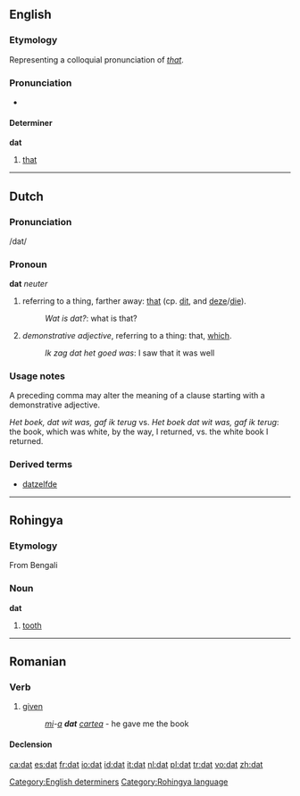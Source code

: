 {{see|DAT|dát|đắt}}
==English==

===Etymology===
Representing a colloquial pronunciation of ''[[that]]''.

===Pronunciation===
*{{IPA|/dæt/}}

====Determiner====
'''dat'''

# {{slang|or|dialectal|or|nonstandard}} [[that]]

[[Category:English determiners]]

----

==Dutch==

===Pronunciation===
/dat/

===Pronoun===
'''dat''' ''neuter''  {{context|demonstrative}}

# referring to a thing, farther away: [[that]] (cp. [[dit]], and [[deze]]/[[die]]).
#: ''Wat is dat?'': what is that?
# ''demonstrative adjective'', referring to a thing: that, [[which]].
#: ''Ik zag dat het goed was'': I saw that it was well

===Usage notes===
A preceding comma may alter the meaning of a clause starting with a demonstrative adjective.

''Het boek, dat wit was, gaf ik terug'' vs. ''Het boek dat wit was, gaf ik terug'': the book, which was white, by the way, I returned, vs. the white book I returned.

===Derived terms===
* [[datzelfde]]

----

==Rohingya==

===Etymology===
From Bengali

===Noun===
'''dat'''

# [[tooth]]

[[Category:Rohingya language]]

----

==Romanian==

===Verb===
{{ro-past|da}}

# [[given]]
#:''[[îmi|mi]]-[[a]] '''dat''' [[cartea]]'' - he gave me the book

====Declension====
{{ro-pp|da}}

[[ca:dat]]
[[es:dat]]
[[fr:dat]]
[[io:dat]]
[[id:dat]]
[[it:dat]]
[[nl:dat]]
[[pl:dat]]
[[tr:dat]]
[[vo:dat]]
[[zh:dat]]